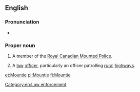 ==English==

===Pronunciation===
* {{audio|en-ca-mountie.ogg|Audio (CA)}}
*: {{rhymes|aʊnti}}

===Proper noun===
{{en-proper noun|Mounties}}

# {{informal}} A member of the [[w:Royal Canadian Mounted Police|Royal Canadian Mounted Police]].
# {{US|informal}} A [[law]] [[officer]], particularly an officer patrolling [[rural]] [[highways]].

[[Category:en:Law enforcement]]

[[et:Mountie]]
[[pl:Mountie]]
[[fi:Mountie]]